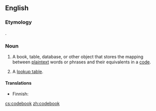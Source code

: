 ==English==

===Etymology===
{{compound|code|book}}.

===Noun===
{{en-noun}}

# {{context|cryptography|lang=en}} A book, table, database, or other object that stores the mapping between [[plaintext]] words or phrases and their equivalents in a [[code]].
# {{context|computer science|lang=en}} A [[lookup table]].

====Translations====
{{trans-top|cryptography: mapping between plaintext and code}}
* Finnish: {{t-|fi|salakirjoitusavain}}
{{trans-mid}}
{{trans-bottom}}

{{trans-see|computing: lookup table|lookup table}}

[[cs:codebook]]
[[zh:codebook]]